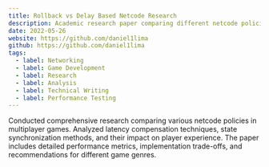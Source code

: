 ```yaml
---
title: Rollback vs Delay Based Netcode Research
description: Academic research paper comparing different netcode policies in multiplayer games.
date: 2022-05-26
website: https://github.com/daniel1lima
github: https://github.com/daniel1lima
tags:
  - label: Networking
  - label: Game Development
  - label: Research
  - label: Analysis
  - label: Technical Writing
  - label: Performance Testing
---
```


Conducted comprehensive research comparing various netcode policies in multiplayer games. Analyzed latency compensation techniques, state synchronization methods, and their impact on player experience. The paper includes detailed performance metrics, implementation trade-offs, and recommendations for different game genres. 